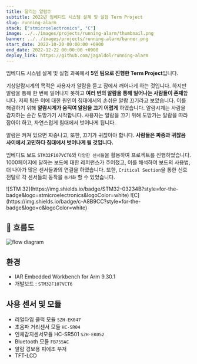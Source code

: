 ```yaml
---
title: 달리는 알람⏰
subtitle: 2022년 임베디드 시스템 설계 및 실험 Term Project
slug: running-alarm
stack: ["stmicroelectronics", "C"]
image: ../../images/projects/running-alarm/thumbnail.png
banner: ../../images/projects/running-alarm/banner.png
start_date: 2022-10-20 00:00:00 +0900
end_date: 2022-12-22 00:00:00 +0900
deploy_link: https://github.com/jagaldol/running-alarm
---
```



임베디드 시스템 설계 및 실험 과목에서 **5인 팀으로 진행한 Term Project**입니다.

기상알람시계의 목적은 사용자가 알람을 듣고 잠에서 깨어나게 하는 것입니다. 하지만 알람을 통해 한 번에 일어나지 못하고 **여러 번의 알람을 통해 일어나는 사람들이 존재**합니다. 저희 팀은 이에 대한 원인이 침대에서의 손쉬운 알람 끄기라고 보았습니다. 이를 해결하기 위해 **알람시계가 움직여 알람을 끄기 어렵게** 하였습니다. 알람시계는 사람을 감지하는 순간 도망가기 시작합니다. 사용자는 알람을 끄기 위해 도망가는 알람을 따라잡아야 하고, 자연스럽게 침대에서 벗어나게 됩니다.

알람은 켜져 있으면 짜증나고, 또한, 끄기가 귀찮아야 합니다. **사람들은 짜증과 귀찮음 사이에서 고민하다 침대에서 벗어나게 될 것입니다.**

임베디드 보드 `STM32F107VCT6`와 `다양한 센서들`을 활용하여 프로젝트를 진행하었습니다. 1000페이지에 달하는 보드에 대한 레퍼런스가 주어졌고, 이를 해석하여 보드의 사용법, 더 나아가 많은 센서들과의 연결을 하였습니다. 또한, `Critical Section`을 통한 신호 전달로 각 센서들의 동작을 `동기화` 할 수 있었습니다.



<Stacks>
  ![STM 32](https://img.shields.io/badge/STM32-03234B?style=for-the-badge&logo=stmicroelectronics&logoColor=white)
  ![C](https://img.shields.io/badge/c-A8B9CC?style=for-the-badge&logo=c&logoColor=white)
</Stacks>


## 💭️️ 흐름도

![flow diagram](../../images/projects/running-alarm/flow-diagram.png)

## 환경
- IAR Embedded Workbench for Arm 9.30.1
- 개발보드 : `STM32F107VCT6`

## 사용 센서 및 모듈
 - 리얼타임 클럭 모듈 `SZH-EK047`
 - 초음파 거리센서 모듈 `HC-SR04`
 - 인체감지센서모듈 HC-SR501 `SZH-EK052`
 - Bluetooth 모듈 `FB755AC`
 - 알람 경보용 피에조 부저
 - TFT-LCD

<MemberContainer>
  <MemberGrid members={[
    {
      imageSrc: 'https://github.com/jagaldol.png',
      link: 'https://github.com/jagaldol',
      name: '안혜준',
      description: '초음파 거리 센서 모듈 담당'
    },
    {
      imageSrc: 'https://github.com/fkthfvk112.png',
      link: 'https://github.com/fkthfvk112',
      name: '정진성',
      description: 'bluetooth 모듈 담당'
    },
    {
      imageSrc: 'https://github.com/icarus012832.png',
      link: 'https://github.com/icarus012832',
      name: '박진영',
      description: '인체 감지 센서 담당'
    },
    {
      imageSrc: 'https://github.com/limiabc.png',
      link: 'https://github.com/limiabc',
      name: '한병정',
      description: '리얼타임 클럭 모듈 담당'
    },
    {
      imageSrc: 'https://github.com/mia2583.png',
      link: 'https://github.com/mia2583',
      name: '김명서',
      description: '납땜 및 회로 연결 담당'
    },
  ]} />
</MemberContainer>